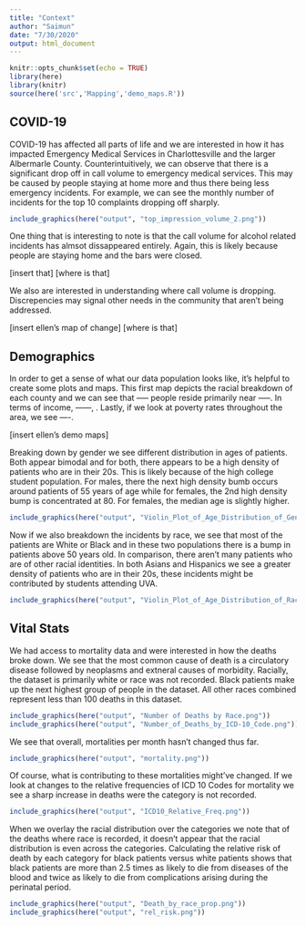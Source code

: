 ```yaml
---
title: "Context"
author: "Saimun"
date: "7/30/2020"
output: html_document
---
```


```r
knitr::opts_chunk$set(echo = TRUE)
library(here)
library(knitr)
source(here('src','Mapping','demo_maps.R'))
```

## COVID-19

COVID-19 has affected all parts of life and we are interested in how it has impacted Emergency Medical Services in Charlottesville and the larger Albermarle County. Counterintuitively, we can observe that there is a significant drop off in call volume to emergency medical services. This may be caused by people staying at home more and thus there being less emergency incidents. For example, we can see the monthly number of incidents for the top 10 complaints dropping off sharply. 

```r
include_graphics(here("output", "top_impression_volume_2.png"))
```


One thing that is interesting to note is that the call volume for alcohol related incidents has almsot dissappeared entirely. Again, this is likely because people are staying home and the bars were closed. 

[insert that] 
[where is that]

We also are interested in understanding where call volume is dropping. Discrepencies may signal other needs in the community that aren't being addressed. 

[insert ellen's map of change]
[where is that]

## Demographics

In order to get a sense of what our data population looks like, it's helpful to create some plots and maps. This first map depicts the racial breakdown of each county and we can see that ----- people reside primarily near -----. In terms of income, ------, . Lastly, if we look at poverty rates throughout the area, we see ----. 

[insert ellen's demo maps]


Breaking down by gender we see different distribution in ages of patients. Both appear bimodal and for both, there appears to be a high density of patients who are in their 20s. This is likely because of the high college student population. For males, there the next high density bumb occurs around patients of 55 years of age while for females, the 2nd high density bump is concentrated at 80. For females, the median age is slightly higher.

```r
include_graphics(here("output", "Violin_Plot_of_Age_Distribution_of_Gender.png"))
```

Now if we also breakdown the incidents by race, we see that most of the patients are White or Black and in these two populations there is a bump in patients above 50 years old. In comparison, there aren't many patients who are of other racial identities. In both Asians and Hispanics we see a greater density of patients who are in their 20s, these incidents might be contributed by students attending UVA.

```r
include_graphics(here("output", "Violin_Plot_of_Age_Distribution_of_Races.png"))
```

## Vital Stats

We had access to mortality data and were interested in how the deaths broke down. We see that the most common cause of death is a circulatory disease followed by neoplasms and extneral causes of morbidity. Racially, the dataset is primarily white or race was not recorded. Black patients make up the next highest group of people in the dataset. All other races combined represent less than 100 deaths in this dataset.

```r
include_graphics(here("output", "Number of Deaths by Race.png"))
include_graphics(here("output", "Number_of_Deaths_by_ICD-10_Code.png"))
```

We see that overall, mortalities per month hasn't changed thus far. 

```r
include_graphics(here("output", "mortality.png"))
```

Of course, what is contributing to these mortalities might've changed. If we look at changes to the relative frequencies of ICD 10 Codes for mortality we see a sharp increase in deaths were the category is not recorded. 

```r
include_graphics(here("output", "ICD10_Relative_Freq.png"))
```


When we overlay the racial distribution over the categories we note that of the deaths where race is recorded, it doesn't appear that the racial distribution is even across the categories. Calculating the relative risk of death by each category for black patients versus white patients shows that black patients are more than 2.5 times as likely to die from diseases of the blood and twice as likely to die from complications arising during the perinatal period. 

```r
include_graphics(here("output", "Death_by_race_prop.png"))
include_graphics(here("output", "rel_risk.png"))
```

